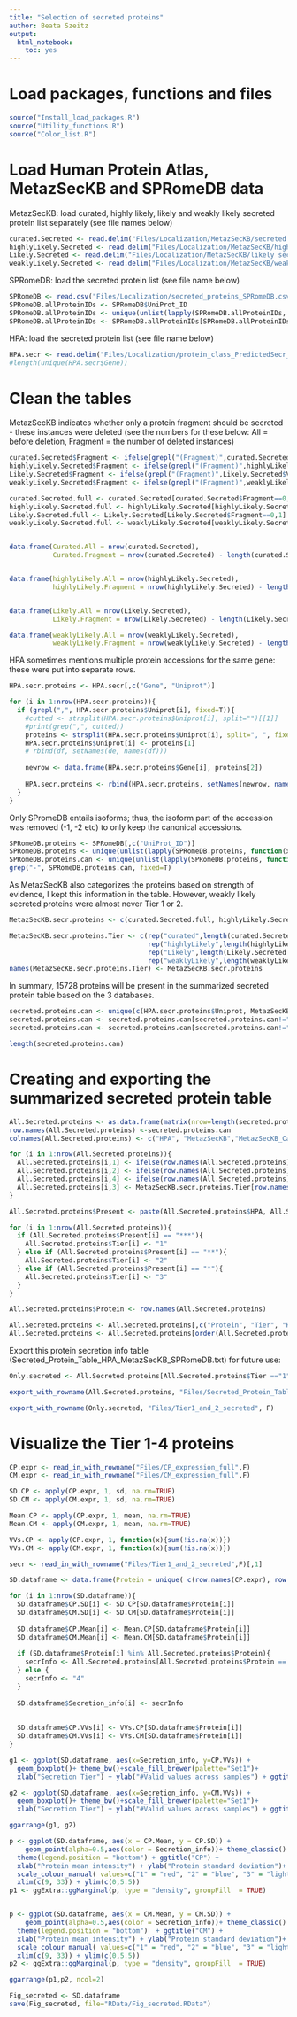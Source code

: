 ```yaml
---
title: "Selection of secreted proteins"
author: Beata Szeitz
output:
  html_notebook:
    toc: yes
---
```



# Load packages, functions and files


```r
source("Install_load_packages.R")
source("Utility_functions.R")
source("Color_list.R")
```

# Load Human Protein Atlas, MetazSecKB and SPRomeDB data


MetazSecKB: load curated, highly likely, likely and weakly likely secreted protein list separately (see file names below)


```r
curated.Secreted <- read.delim("Files/Localization/MetazSecKB/secreted (curated).txt", header = F)
highlyLikely.Secreted <- read.delim("Files/Localization/MetazSecKB/highly likely secreted.txt", header = F)
Likely.Secreted <- read.delim("Files/Localization/MetazSecKB/likely secreted.txt", header = F)
weaklyLikely.Secreted <- read.delim("Files/Localization/MetazSecKB/weakly likely secreted.txt", header = F)

```


SPRomeDB: load the secreted protein list (see file name below)


```r
SPRomeDB <- read.csv("Files/Localization/secreted_proteins_SPRomeDB.csv")
SPRomeDB.allProteinIDs <- SPRomeDB$UniProt_ID
SPRomeDB.allProteinIDs <- unique(unlist(lapply(SPRomeDB.allProteinIDs, strsplit, split=";")))
SPRomeDB.allProteinIDs <- SPRomeDB.allProteinIDs[SPRomeDB.allProteinIDs!="NA"]
```

HPA: load the secreted protein list (see file name below)


```r
HPA.secr <- read.delim("Files/Localization/protein_class_PredictedSecr_downloaded-on-2021-04-11.tsv")
#length(unique(HPA.secr$Gene))
```




# Clean the tables


MetazSecKB indicates whether only a protein fragment should be secreted - these instances were deleted (see the numbers for these below: All = before deletion, Fragment = the number of deleted instances)


```r
curated.Secreted$Fragment <- ifelse(grepl("(Fragment)",curated.Secreted$V4), 1,0)
highlyLikely.Secreted$Fragment <- ifelse(grepl("(Fragment)",highlyLikely.Secreted$V4), 1,0)
Likely.Secreted$Fragment <- ifelse(grepl("(Fragment)",Likely.Secreted$V4), 1,0)
weaklyLikely.Secreted$Fragment <- ifelse(grepl("(Fragment)",weaklyLikely.Secreted$V4), 1,0)

curated.Secreted.full <- curated.Secreted[curated.Secreted$Fragment==0,1]
highlyLikely.Secreted.full <- highlyLikely.Secreted[highlyLikely.Secreted$Fragment==0,1]
Likely.Secreted.full <- Likely.Secreted[Likely.Secreted$Fragment==0,1]
weaklyLikely.Secreted.full <- weaklyLikely.Secreted[weaklyLikely.Secreted$Fragment==0,1]


data.frame(Curated.All = nrow(curated.Secreted),
           Curated.Fragment = nrow(curated.Secreted) - length(curated.Secreted.full))


data.frame(highlyLikely.All = nrow(highlyLikely.Secreted),
           highlyLikely.Fragment = nrow(highlyLikely.Secreted) - length(highlyLikely.Secreted.full))


data.frame(Likely.All = nrow(Likely.Secreted),
           Likely.Fragment = nrow(Likely.Secreted) - length(Likely.Secreted.full))

data.frame(weaklyLikely.All = nrow(weaklyLikely.Secreted),
           weaklyLikely.Fragment = nrow(weaklyLikely.Secreted) - length(weaklyLikely.Secreted.full))

```


HPA sometimes mentions multiple protein accessions for the same gene: these were put into separate rows.

```r
HPA.secr.proteins <- HPA.secr[,c("Gene", "Uniprot")]

for (i in 1:nrow(HPA.secr.proteins)){
  if (grepl(",", HPA.secr.proteins$Uniprot[i], fixed=T)){
    #cutted <- strsplit(HPA.secr.proteins$Uniprot[i], split="")[[1]]
    #print(grep(",", cutted))
    proteins <- strsplit(HPA.secr.proteins$Uniprot[i], split=", ", fixed = T)[[1]]
    HPA.secr.proteins$Uniprot[i] <- proteins[1]
    # rbind(df, setNames(de, names(df)))
    
    newrow <- data.frame(HPA.secr.proteins$Gene[i], proteins[2])
    
    HPA.secr.proteins <- rbind(HPA.secr.proteins, setNames(newrow, names(HPA.secr.proteins)))
  }
}
```


Only SPromeDB entails isoforms; thus, the isoform part of the accession was removed (-1, -2 etc) to only keep the canonical accessions.

```r
SPRomeDB.proteins <- SPRomeDB[,c("UniProt_ID")]
SPRomeDB.proteins <- unique(unlist(lapply(SPRomeDB.proteins, function(x){strsplit(x,";", fixed=T)[[1]][1]})))
SPRomeDB.proteins.can <- unique(unlist(lapply(SPRomeDB.proteins, function(x){strsplit(x, "-", fixed=T)[[1]][1]})))
grep("-", SPRomeDB.proteins.can, fixed=T)
```

As MetazSecKB also categorizes the proteins based on strength of evidence, I kept this information in the table. However, weakly likely secreted proteins were almost never Tier 1 or 2.


```r

MetazSecKB.secr.proteins <- c(curated.Secreted.full, highlyLikely.Secreted.full, Likely.Secreted.full, weaklyLikely.Secreted.full)

MetazSecKB.secr.proteins.Tier <- c(rep("curated",length(curated.Secreted.full)),
                                   rep("highlyLikely",length(highlyLikely.Secreted.full)),
                                   rep("Likely",length(Likely.Secreted.full)),
                                   rep("weaklyLikely",length(weaklyLikely.Secreted.full)))
names(MetazSecKB.secr.proteins.Tier) <- MetazSecKB.secr.proteins


```

In summary, 15728 proteins will be present in the summarized secreted protein table based on the 3 databases.

```r
secreted.proteins.can <- unique(c(HPA.secr.proteins$Uniprot, MetazSecKB.secr.proteins, SPRomeDB.proteins.can))
secreted.proteins.can <- secreted.proteins.can[secreted.proteins.can!=""]
secreted.proteins.can <- secreted.proteins.can[secreted.proteins.can!="NA"]

length(secreted.proteins.can)
```
# Creating and exporting the summarized secreted protein table


```r
All.Secreted.proteins <- as.data.frame(matrix(nrow=length(secreted.proteins.can), ncol=4))
row.names(All.Secreted.proteins) <-secreted.proteins.can
colnames(All.Secreted.proteins) <- c("HPA", "MetazSecKB","MetazSecKB_Category", "SPRomeDB")

for (i in 1:nrow(All.Secreted.proteins)){
  All.Secreted.proteins[i,1] <- ifelse(row.names(All.Secreted.proteins)[i] %in% HPA.secr.proteins$Uniprot, "*", "")
  All.Secreted.proteins[i,2] <- ifelse(row.names(All.Secreted.proteins)[i] %in% MetazSecKB.secr.proteins, "*", "")
  All.Secreted.proteins[i,4] <- ifelse(row.names(All.Secreted.proteins)[i] %in% SPRomeDB.proteins.can, "*", "")
  All.Secreted.proteins[i,3] <- MetazSecKB.secr.proteins.Tier[row.names(All.Secreted.proteins)[i]]
}

All.Secreted.proteins$Present <- paste(All.Secreted.proteins$HPA, All.Secreted.proteins$MetazSecKB, All.Secreted.proteins$SPRomeDB, sep="")

for (i in 1:nrow(All.Secreted.proteins)){
  if (All.Secreted.proteins$Present[i] == "***"){
    All.Secreted.proteins$Tier[i] <- "1"
  } else if (All.Secreted.proteins$Present[i] == "**"){
    All.Secreted.proteins$Tier[i] <- "2"
  } else if (All.Secreted.proteins$Present[i] == "*"){
    All.Secreted.proteins$Tier[i] <- "3"
  }
}

All.Secreted.proteins$Protein <- row.names(All.Secreted.proteins)

All.Secreted.proteins <- All.Secreted.proteins[,c("Protein", "Tier", "HPA", "SPRomeDB", "MetazSecKB", "MetazSecKB_Category")]
All.Secreted.proteins <- All.Secreted.proteins[order(All.Secreted.proteins$Tier),]


```

Export this protein secretion info table (Secreted_Protein_Table_HPA_MetazSecKB_SPRomeDB.txt) for future use:

```r
Only.secreted <- All.Secreted.proteins[All.Secreted.proteins$Tier =="1" | All.Secreted.proteins$Tier =="2","Protein"]
```



```r

export_with_rowname(All.Secreted.proteins, "Files/Secreted_Protein_Table_HPA_MetazSecKB_SPRomeDB", F)

export_with_rowname(Only.secreted, "Files/Tier1_and_2_secreted", F)


```



# Visualize the Tier 1-4 proteins



```r
CP.expr <- read_in_with_rowname("Files/CP_expression_full",F)
CM.expr <- read_in_with_rowname("Files/CM_expression_full",F)

SD.CP <- apply(CP.expr, 1, sd, na.rm=TRUE)
SD.CM <- apply(CM.expr, 1, sd, na.rm=TRUE)

Mean.CP <- apply(CP.expr, 1, mean, na.rm=TRUE)
Mean.CM <- apply(CM.expr, 1, mean, na.rm=TRUE)

VVs.CP <- apply(CP.expr, 1, function(x){sum(!is.na(x))})
VVs.CM <- apply(CM.expr, 1, function(x){sum(!is.na(x))})

secr <- read_in_with_rowname("Files/Tier1_and_2_secreted",F)[,1]

```



```r
SD.dataframe <- data.frame(Protein = unique( c(row.names(CP.expr), row.names(CM.expr))))

for (i in 1:nrow(SD.dataframe)){
  SD.dataframe$CP.SD[i] <- SD.CP[SD.dataframe$Protein[i]]
  SD.dataframe$CM.SD[i] <- SD.CM[SD.dataframe$Protein[i]]
  
  SD.dataframe$CP.Mean[i] <- Mean.CP[SD.dataframe$Protein[i]]
  SD.dataframe$CM.Mean[i] <- Mean.CM[SD.dataframe$Protein[i]]
  
  if (SD.dataframe$Protein[i] %in% All.Secreted.proteins$Protein){
    secrInfo <- All.Secreted.proteins[All.Secreted.proteins$Protein == SD.dataframe$Protein[i],"Tier"]
  } else {
    secrInfo <- "4"
  }
  
  SD.dataframe$Secretion_info[i] <- secrInfo
  
  
  SD.dataframe$CP.VVs[i] <- VVs.CP[SD.dataframe$Protein[i]]
  SD.dataframe$CM.VVs[i] <- VVs.CM[SD.dataframe$Protein[i]]
}

```



```r

g1 <- ggplot(SD.dataframe, aes(x=Secretion_info, y=CP.VVs)) +
  geom_boxplot()+ theme_bw()+scale_fill_brewer(palette="Set1")+
  xlab("Secretion Tier") + ylab("#Valid values across samples") + ggtitle("CP")

g2 <- ggplot(SD.dataframe, aes(x=Secretion_info, y=CM.VVs)) +
  geom_boxplot()+ theme_bw()+scale_fill_brewer(palette="Set1")+
  xlab("Secretion Tier") + ylab("#Valid values across samples") + ggtitle("CM")

ggarrange(g1, g2)

```



```r


p <- ggplot(SD.dataframe, aes(x = CP.Mean, y = CP.SD)) +
    geom_point(alpha=0.5,aes(color = Secretion_info))+ theme_classic() + 
  theme(legend.position = "bottom") + ggtitle("CP") + 
  xlab("Protein mean intensity") + ylab("Protein standard deviation")+
  scale_colour_manual( values=c("1" = "red", "2" = "blue", "3" = "lightgreen", "4" = "grey"))+
  xlim(c(9, 33)) + ylim(c(0,5.5))
p1 <- ggExtra::ggMarginal(p, type = "density", groupFill  = TRUE)


p <- ggplot(SD.dataframe, aes(x = CM.Mean, y = CM.SD)) +
    geom_point(alpha=0.5,aes(color = Secretion_info))+ theme_classic() + 
  theme(legend.position = "bottom")  + ggtitle("CM") + 
  xlab("Protein mean intensity") + ylab("Protein standard deviation")+
  scale_colour_manual( values=c("1" = "red", "2" = "blue", "3" = "lightgreen", "4" = "grey"))+
  xlim(c(9, 33)) + ylim(c(0,5.5))
p2 <- ggExtra::ggMarginal(p, type = "density", groupFill  = TRUE)

ggarrange(p1,p2, ncol=2)

```

```r
Fig_secreted <- SD.dataframe
save(Fig_secreted, file="RData/Fig_secreted.RData")
```


